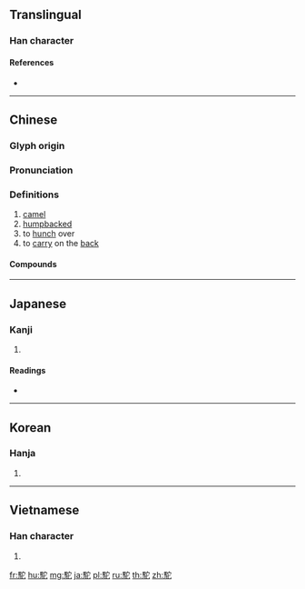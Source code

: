 {{character info/new}}
{{also|驼}}
==Translingual==

===Han character===
{{Han char|rn=187|rad=馬|as=05|sn=15|four=73311|canj=SFJP|ids=⿰馬它}}

====References====
* {{Han ref|kx=1437.040|dkj=44681|dj=1961.140|hdz=74549.120|uh=99DD|ud=39389|bh=BE6D|bd=48749}}

----

==Chinese==
{{zh-forms|s=驼}}

===Glyph origin===
{{Han etym}}

===Pronunciation===
{{zh-pron
|m=tuó
|c=to4
|h=pfs=thò
|mn=tô/qz:tô͘
|mc=y
|oc=y
|ma=
|cat=n,a,v
}}

===Definitions===
{{zh-hanzi}}

# [[camel]]
# [[humpbacked]]
# to [[hunch]] over
# to [[carry]] on the [[back]]

====Compounds====
{{der3|title=Compounds
|{{zh-l|駱駝}}
|{{zh-l|羊駝}}
|{{zh-l|美洲駝}}
|{{zh-l|無峰駝}}
|{{zh-l|大羊駝}}
|{{zh-l|駝背}}
|{{zh-l|駝峰}}
|{{zh-l|駝鈴}}
|{{zh-l|駝鹿}}
|{{zh-l|駝絨}}
}}

----

==Japanese==

===Kanji===
{{ja-kanji|grade=|rs=馬05}}

# {{defn|lang=ja|sort=馬05}}

====Readings====
* {{ja-readings|kanon=[[た]] (ta)|goon=[[だ]] (da)|kun=[[せむし]] (semushi)}}

----

==Korean==

===Hanja===
{{ko-hanja|hangeul=타|eumhun=|rv=ta|mr=t'a|y=tha}}

# {{defn|lang=ko|sort=馬05}}

----

==Vietnamese==

===Han character===
{{vi-hantu|[[đà]]|rs=馬05}}

# {{defn|lang=vi|sort=馬05}}

[[fr:駝]]
[[hu:駝]]
[[mg:駝]]
[[ja:駝]]
[[pl:駝]]
[[ru:駝]]
[[th:駝]]
[[zh:駝]]